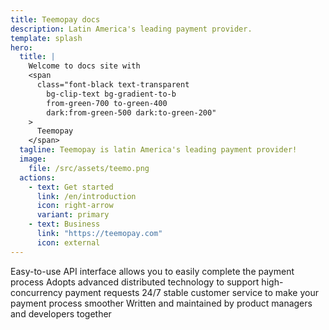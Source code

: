 ```yaml
---
title: Teemopay docs
description: Latin America's leading payment provider.
template: splash
hero:
  title: |
    Welcome to docs site with
    <span
      class="font-black text-transparent
        bg-clip-text bg-gradient-to-b
        from-green-700 to-green-400
        dark:from-green-500 dark:to-green-200"
    >
      Teemopay
    </span>
  tagline: Teemopay is latin America's leading payment provider!
  image:
    file: /src/assets/teemo.png
  actions:
    - text: Get started
      link: /en/introduction
      icon: right-arrow
      variant: primary
    - text: Business
      link: "https://teemopay.com"
      icon: external
---
```



<CardGrid stagger>
  <Card title="Quick and Easy" icon="add-document">
    Easy-to-use API interface allows you to easily complete the payment process
  </Card>
  <Card title="Stable Service" icon="setting">
    Adopts advanced distributed technology to support high-concurrency payment
    requests
  </Card>
  <Card title="Customer Service" icon="open-book">
    24/7 stable customer service to make your payment process smoother
  </Card>
  <Card title="Documentation" icon="pencil">
    Written and maintained by product managers and developers together
  </Card>
</CardGrid>
